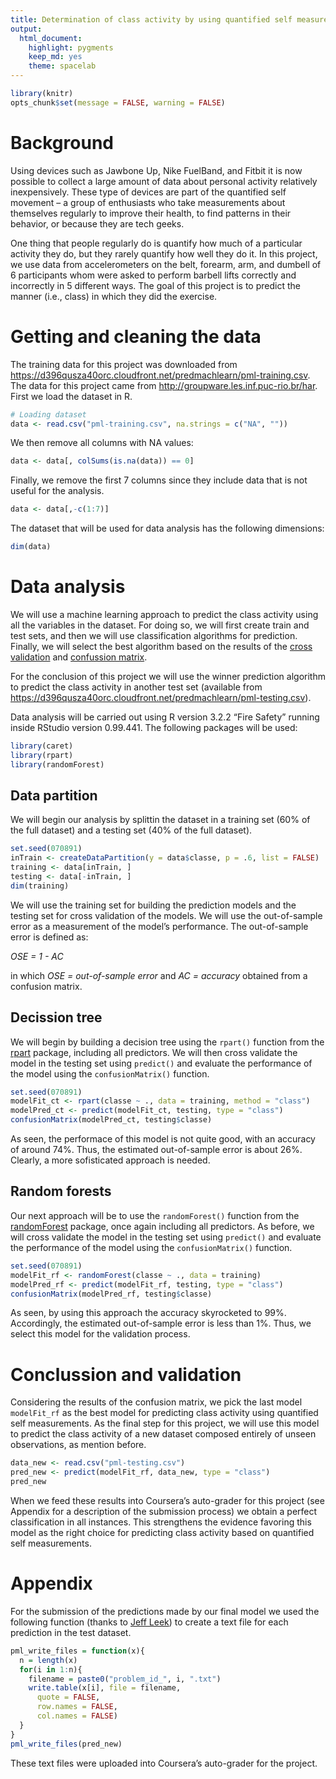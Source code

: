 ```yaml
---
title: Determination of class activity by using quantified self measurements -- A machine learning approach
output: 
  html_document: 
    highlight: pygments
    keep_md: yes
    theme: spacelab
---
```


 
```r
library(knitr)
opts_chunk$set(message = FALSE, warning = FALSE)
```

# Background
Using devices such as Jawbone Up, Nike FuelBand, and Fitbit it is now possible to collect a large amount of data about personal activity relatively inexpensively. These type of devices are part of the quantified self movement -- a group of enthusiasts who take measurements about themselves regularly to improve their health, to find patterns in their behavior, or because they are tech geeks.

One thing that people regularly do is quantify how much of a particular activity they do, but they rarely quantify how well they do it. In this project, we use data from accelerometers on the belt, forearm, arm, and dumbell of 6 participants whom were asked to perform barbell lifts correctly and incorrectly in 5 different ways. The goal of this project is to predict the manner (i.e., class) in which they did the exercise.

# Getting and cleaning the data 
The training data for this project was downloaded from [https://d396qusza40orc.cloudfront.net/predmachlearn/pml-training.csv](https://d396qusza40orc.cloudfront.net/predmachlearn/pml-training.csv). The data for this project came from [http://groupware.les.inf.puc-rio.br/har](http://groupware.les.inf.puc-rio.br/har). First we load the dataset in R.

```r
# Loading dataset
data <- read.csv("pml-training.csv", na.strings = c("NA", ""))
```

We then remove all columns with NA values:

```r
data <- data[, colSums(is.na(data)) == 0]
```

Finally, we remove the first 7 columns since they include data that is not useful for the analysis.

```r
data <- data[,-c(1:7)]
```

The dataset that will be used for data analysis has the following dimensions:

```r
dim(data)
```

# Data analysis
We will use a machine learning approach to predict the class activity using all the variables in the dataset. For doing so, we will first create train and test sets, and then we will use classification algorithms for prediction. Finally, we will select the best algorithm based on the results of the [cross validation](https://en.wikipedia.org/wiki/Cross-validation_(statistics)) and [confussion matrix](https://en.wikipedia.org/wiki/Confusion_matrix).

For the conclusion of this project we will use the winner prediction algorithm to predict the class activity in another test set (available from [https://d396qusza40orc.cloudfront.net/predmachlearn/pml-testing.csv](https://d396qusza40orc.cloudfront.net/predmachlearn/pml-testing.csv)).

Data analysis will be carried out using R version 3.2.2 "Fire Safety" running inside RStudio version 0.99.441. The following packages will be used:

```r
library(caret)
library(rpart)
library(randomForest)
```

## Data partition
We will begin our analysis by splittin the dataset in a training set (60% of the full dataset) and a testing set (40% of the full dataset).

```r
set.seed(070891)
inTrain <- createDataPartition(y = data$classe, p = .6, list = FALSE)
training <- data[inTrain, ]
testing <- data[-inTrain, ]
dim(training)
```

We will use the training set for building the prediction models and the testing set for cross validation of the models. We will use the out-of-sample error as a measurement of the model's performance. The out-of-sample error is defined as:

*OSE = 1 - AC*

in which *OSE = out-of-sample error* and *AC = accuracy* obtained from a confusion matrix.

## Decission tree
We will begin by building a decision tree using the `rpart()` function from the [rpart](https://cran.r-project.org/web/packages/rpart/index.html) package, including all predictors. We will then cross validate the model in the testing set using `predict()` and evaluate the performance of the model using the `confusionMatrix()` function.

```r
set.seed(070891)
modelFit_ct <- rpart(classe ~ ., data = training, method = "class")
modelPred_ct <- predict(modelFit_ct, testing, type = "class")
confusionMatrix(modelPred_ct, testing$classe)
```

As seen, the performace of this model is not quite good, with an accuracy of around 74%. Thus, the estimated out-of-sample error is about 26%. Clearly, a more sofisticated approach is needed.

## Random forests
Our next approach will be to use the `randomForest()` function from the [randomForest](https://cran.r-project.org/web/packages/randomForest/index.html) package, once again including all predictors. As before, we will cross validate the model in the testing set using `predict()` and evaluate the performance of the model using the `confusionMatrix()` function.

```r
set.seed(070891)
modelFit_rf <- randomForest(classe ~ ., data = training)
modelPred_rf <- predict(modelFit_rf, testing, type = "class")
confusionMatrix(modelPred_rf, testing$classe)
```

As seen, by using this approach the accuracy skyrocketed to 99%. Accordingly, the estimated out-of-sample error is less than 1%. Thus, we select this model for the validation process.

# Conclussion and validation
Considering the results of the confusion matrix, we pick the last model `modelFit_rf` as the best model for predicting class activity using quantified self measurements. As the final step for this project, we will use this model to predict the class activity of a new dataset composed entirely of unseen observations, as mention before.

```r
data_new <- read.csv("pml-testing.csv")
pred_new <- predict(modelFit_rf, data_new, type = "class")
pred_new
```

When we feed these results into Coursera's auto-grader for this project (see Appendix for a description of the submission process) we obtain a perfect classification in all instances. This strengthens the evidence favoring this model as the right choice for predicting class activity based on quantified self measurements.

# Appendix
For the submission of the predictions made by our final model we used the following function (thanks to [Jeff Leek](http://jtleek.com/)) to create a text file for each prediction in the test dataset.

```r
pml_write_files = function(x){
  n = length(x)
  for(i in 1:n){
    filename = paste0("problem_id_", i, ".txt")
    write.table(x[i], file = filename,
      quote = FALSE,
      row.names = FALSE,
      col.names = FALSE)
  }
}
pml_write_files(pred_new)
```

These text files were uploaded into Coursera's auto-grader for the project.
